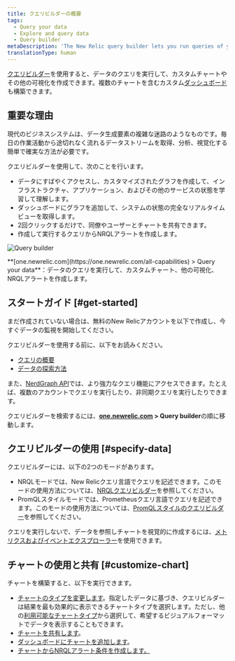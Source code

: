 ```yaml
---
title: クエリビルダーの概要
tags:
  - Query your data
  - Explore and query data
  - Query builder
metaDescription: 'The New Relic query builder lets you run queries of your data, build charts and other visualizations, and share charts.'
translationType: human
---
```



[クエリビルダー](https://one.newrelic.com/data-exploration/query-builder)を使用すると、データのクエリを実行して、カスタムチャートやその他の可視化を作成できます。複数のチャートを含むカスタム[ダッシュボード](/docs/dashboards/manage-your-dashboard/manage-your-dashboard#dash-create-chart)も構築できます。

## 重要な理由

現代のビジネスシステムは、データ生成要素の複雑な迷路のようなものです。毎日の作業活動から途切れなく流れるデータストリームを取得、分析、視覚化する簡単で確実な方法が必要です。

クエリビルダーを使用して、次のことを行います。

* データにすばやくアクセスし、カスタマイズされたグラフを作成して、インフラストラクチャ、アプリケーション、およびその他のサービスの状態を学習して理解します。
* ダッシュボードにグラフを追加して、システムの状態の完全なリアルタイムビューを取得します。
* 2回クリックするだけで、同僚やユーザーとチャートを共有できます。
* 作成して実行するクエリからNRQLアラートを作成します。

<img
  title="Query builder"
  alt="Query builder"
  src={queriesNrqlQueryBuilder}
/>

<figcaption>
  **[one.newrelic.com](https://one.newrelic.com/all-capabilities) > Query your data**：データのクエリを実行して、カスタムチャート、他の可視化、NRQLアラートを作成します。
</figcaption>

## スタートガイド [#get-started]

まだ作成されていない場合は、無料のNew Relicアカウントを以下で作成し、今すぐデータの監視を開始してください。

<InlineSignup/>

クエリビルダーを使用する前に、以下をお読みください。

* [クエリの概要](/docs/telemetry-data-platform/ingest-manage-data/understand-data/introduction-querying-new-relic-data)
* [データの探索方法](/docs/query-your-data/explore-query-data/explore-data/introduction-data-explorer)

また、[NerdGraph API](/docs/apis/nerdgraph/examples/nerdgraph-nrql-tutorial)では、より強力なクエリ機能にアクセスできます。たとえば、複数のアカウントでクエリを実行したり、非同期クエリを実行したりできます。

クエリビルダーを検索するには、**[one.newrelic.com](https://one.newrelic.com/all-capabilities) > Query builder**の順に移動します。

## クエリビルダーの使用 [#specify-data]

クエリビルダーには、以下の2つのモードがあります。

* NRQLモードでは、New Relicクエリ言語でクエリを記述できます。このモードの使用方法については、[NRQLクエリビルダー](/docs/chart-builder/use-chart-builder/choose-data/use-advanced-nrql-mode-specify-data)を参照してください。
* PromQLスタイルモードでは、Prometheusクエリ言語でクエリを記述できます。このモードの使用方法については、[PromQLスタイルのクエリビルダー](#chart-builder-promql)を参照してください。

クエリを実行しないで、データを参照しチャートを視覚的に作成するには、[メトリクスおよびイベントエクスプローラー](/docs/query-your-data/explore-query-data/data-explorer/introduction-data-explorer)を使用できます。

## チャートの使用と共有 [#customize-chart]

チャートを構築すると、以下を実行できます。

* [チャートのタイプを変更します](/docs/chart-builder/use-chart-builder/use-charts/use-your-charts#change-appearance)。指定したデータに基づき、クエリビルダーは結果を最も効果的に表示できるチャートタイプを選択します。ただし、他の[利用可能なチャートタイプ](/docs/insights/use-insights-ui/manage-dashboards/insights-chart-types)から選択して、希望するビジュアルフォーマットでデータを表示することもできます。
* [チャートを共有します](/docs/chart-builder/use-chart-builder/use-charts/use-your-charts#share-charts)。
* [ダッシュボードにチャートを追加します](/docs/chart-builder/use-chart-builder/use-charts/use-your-charts#add-to-dashboard)。
* [チャートからNRQLアラート条件を作成します。](/docs/alerts-applied-intelligence/new-relic-alerts/alert-conditions/create-nrql-alert-conditions/#create-chart)
